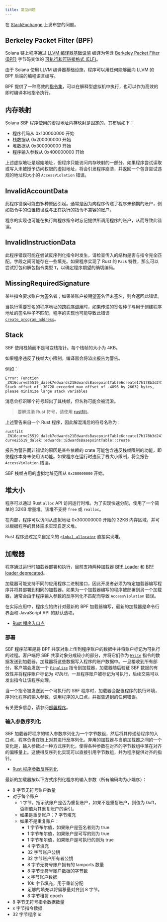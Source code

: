 ```yaml
---
title: 常见问题
---
```


在 [StackExchange](https://solana.stackexchange.com/questions/ask)
上发布您的问题。

## Berkeley Packet Filter (BPF)

Solana 链上程序通过 [LLVM 编译器基础设施](https://llvm.org/) 编译为包含
[Berkeley Packet Filter (BPF)](https://en.wikipedia.org/wiki/Berkeley_Packet_Filter)
字节码变体的
[可执行和可链接格式 (ELF)](https://en.wikipedia.org/wiki/Executable_and_Linkable_Format)。

由于 Solana 使用 LLVM 编译器基础设施，程序可以用任何能够面向 LLVM 的 BPF 后端的编程语言编写。

BPF 提供了一种高效的[指令集](https://github.com/iovisor/bpf-docs/blob/master/eBPF.md)，可以在解释型虚拟机中执行，也可以作为高效的即时编译本地指令执行。

## 内存映射

Solana SBF 程序使用的虚拟地址内存映射是固定的，其布局如下：

- 程序代码从 0x100000000 开始
- 栈数据从 0x200000000 开始
- 堆数据从 0x300000000 开始
- 程序输入参数从 0x400000000 开始

上述虚拟地址是起始地址，但程序只能访问内存映射的一部分。如果程序尝试读取或写入未被授予访问权限的虚拟地址，将会引发程序崩溃，并返回一个包含尝试违规的地址和大小的
`AccessViolation` 错误。

## InvalidAccountData

此程序错误可能由多种原因引起。通常是因为向程序传递了程序未预期的账户，例如指令中的位置错误或与正在执行的指令不兼容的账户。

程序的实现也可能在执行跨程序指令时忘记提供所调用程序的账户，从而导致此错误。

## InvalidInstructionData

此程序错误可能在尝试反序列化指令时发生，请检查传入的结构是否与指令完全匹配。字段之间可能存在一些填充。如果程序实现了 Rust 的
`Pack` 特性，那么可以尝试打包和解包指令类型 `T`，以确定程序期望的确切编码。

## MissingRequiredSignature

某些指令要求账户为签名者；如果某账户被期望签名但未签名，则会返回此错误。

当执行需要签名的程序地址的[跨程序调用](/docs/core/cpi)时，如果传递的签名种子与用于创建程序地址的签名种子不匹配，程序的实现也可能导致此错误
[`create_program_address`](/docs/core/pda#createprogramaddress)。

## Stack

SBF 使用栈帧而不是可变栈指针。每个栈帧的大小为 4KB。

如果程序违反了栈帧大小限制，编译器会将溢出报告为警告。

例如：

```text
Error: Function _ZN16curve25519_dalek7edwards21EdwardsBasepointTable6create17h178b3d2411f7f082E Stack offset of -30728 exceeded max offset of -4096 by 26632 bytes, please minimize large stack variables
```

消息会标识哪个符号超出了其栈帧，但名称可能会被混淆。

> 要解混淆 Rust 符号，请使用 [rustfilt](https://github.com/luser/rustfilt)。

上述警告来自一个 Rust 程序，因此解混淆后的符号名称为：

```shell
rustfilt _ZN16curve25519_dalek7edwards21EdwardsBasepointTable6create17h178b3d2411f7f082E
curve25519_dalek::edwards::EdwardsBasepointTable::create
```

报告为警告而非错误的原因是某些依赖的 crate 可能包含违反栈帧限制的功能，即使程序本身未使用该功能。如果程序在运行时违反了栈大小限制，将会报告
`AccessViolation` 错误。

SBF 栈帧占用的虚拟地址范围从 `0x200000000` 开始。

## 堆大小

程序可以通过 Rust `alloc`
API 访问运行时堆。为了实现快速分配，使用了一个简单的 32KB 增量堆。该堆不支持
`free` 或 `realloc`。

在内部，程序可以访问从虚拟地址 0x300000000 开始的 32KB 内存区域，并可以根据程序的具体需求实现自定义堆。

Rust 程序通过定义自定义的
[`global_allocator`](https://github.com/solana-labs/solana/blob/d9b0fc0e3eec67dfe4a97d9298b15969b2804fab/sdk/program/src/entrypoint.rs#L72)
直接实现堆。

## 加载器

程序通过运行时加载器部署和执行，目前支持两种加载器
[BPF Loader](https://github.com/solana-labs/solana/blob/7ddf10e602d2ed87a9e3737aa8c32f1db9f909d8/sdk/program/src/bpf_loader.rs#L17)
和
[BPF loader deprecated](https://github.com/solana-labs/solana/blob/7ddf10e602d2ed87a9e3737aa8c32f1db9f909d8/sdk/program/src/bpf_loader_deprecated.rs#L14)。

加载器可能支持不同的应用程序二进制接口，因此开发者必须为特定加载器编写程序并将其部署到相同的加载器。如果为一个加载器编写的程序被部署到另一个加载器，通常会由于程序输入参数的反序列化不匹配而导致
`AccessViolation` 错误。

在实际应用中，程序应始终针对最新的 BPF 加载器编写，最新的加载器是命令行界面和 JavaScript
API 的默认选项。

- [Rust 程序入口点](/docs/programs/lang-rust#program-entrypoint)

### 部署

SBF 程序部署是将 BPF 共享对象上传到程序账户的数据中并将账户标记为可执行的过程。客户端将 SBF 共享对象分成较小的部分，并将它们作为
[`Write`](https://github.com/solana-labs/solana/blob/bc7133d7526a041d1aaee807b80922baa89b6f90/sdk/program/src/loader_instruction.rs#L13)
指令的数据发送到加载器，加载器将这些数据写入程序的账户数据中。一旦接收到所有部分，客户端会发送一个
[`Finalize`](https://github.com/solana-labs/solana/blob/bc7133d7526a041d1aaee807b80922baa89b6f90/sdk/program/src/loader_instruction.rs#L30)
指令到加载器，加载器随后验证 SBF 数据的有效性并将程序账户标记为
_可执行_。一旦程序账户被标记为可执行，后续交易可以发出指令让该程序处理。

当一个指令被发送到一个可执行的 SBF 程序时，加载器会配置程序的执行环境，序列化程序的输入参数，调用程序的入口点，并报告遇到的任何错误。

有关更多信息，请参阅[部署程序](/docs/programs/deploying)。

### 输入参数序列化

SBF 加载器将程序的输入参数序列化为一个字节数组，然后将其传递给程序的入口点，程序负责在链上对其进行反序列化。弃用的加载器与当前加载器之间的一个变化是，输入参数以一种方式序列化，使得各种参数在对齐的字节数组中落在对齐的偏移量上。这使得反序列化实现可以直接引用字节数组，并为程序提供对齐的指针。

- [Rust 程序参数反序列化](/docs/programs/lang-rust#parameter-deserialization)

最新的加载器按以下方式序列化程序的输入参数（所有编码均为小端序）：

- 8 字节无符号账户数量
- 对于每个账户
  - 1 字节，指示该账户是否为重复账户，如果不是重复账户，则值为 0xff，否则值为其重复账户的索引。
  - 如果是重复账户：7 字节填充
  - 如果不是重复账户：
    - 1 字节布尔值，如果账户是签名者则为 true
    - 1 字节布尔值，如果账户是可写的则为 true
    - 1 字节布尔值，如果账户是可执行的则为 true
    - 4 字节填充
    - 32 字节账户公钥
    - 32 字节账户所有者公钥
    - 8 字节无符号账户拥有的 lamports 数量
    - 8 字节无符号账户数据的字节数
    - x 字节账户数据
    - 10k 字节填充，用于重新分配
    - 足够的填充以将偏移量对齐到 8 字节。
    - 8 字节租赁 epoch
- 8 字节无符号指令数据数量
- x 字节指令数据
- 32 字节程序 id
